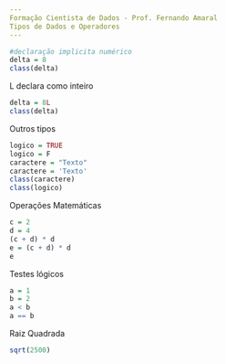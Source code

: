 ```yaml
---
Formação Cientista de Dados - Prof. Fernando Amaral
Tipos de Dados e Operadores
---
```


```r
#declaração implicita numérico
delta = 8
class(delta)
```
L declara como inteiro
```r
delta = 8L
class(delta)
```
Outros tipos
```r
logico = TRUE
logico = F
caractere = "Texto"
caractere = 'Texto'
class(caractere)
class(logico)
```
Operações Matemáticas
```r
c = 2
d = 4
(c + d) * d
e = (c + d) * d
e
```
Testes lógicos
```r
a = 1
b = 2
a < b
a == b

```
Raiz Quadrada
```r
sqrt(2500)
```